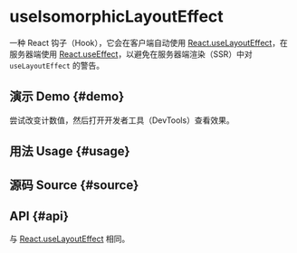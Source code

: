 # useIsomorphicLayoutEffect


<HooksType category={frontmatter.category} />

一种 React 钩子（Hook），它会在客户端自动使用 [React.useLayoutEffect](https://react.dev/reference/react/useLayoutEffect)，在服务器端使用 [React.useEffect](https://react.dev/reference/react/useEffect)，以避免在服务器端渲染（SSR）中对 `useLayoutEffect` 的警告。

## 演示 Demo \{#demo}

尝试改变计数值，然后打开开发者工具（DevTools）查看效果。


<App />

## 用法 Usage \{#usage}



## 源码 Source \{#source}


<Source />

## API \{#api}

与 [React.useLayoutEffect](https://react.dev/reference/react/useLayoutEffect) 相同。
